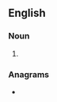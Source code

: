 {{also|acnés}}
==English==

===Noun===
{{head|en|noun form}}

# {{plural of|en|acne}}

===Anagrams===
* {{anagrams|en|a=acens|Canes|Casen|Cenas|Naces|canes|scena}}